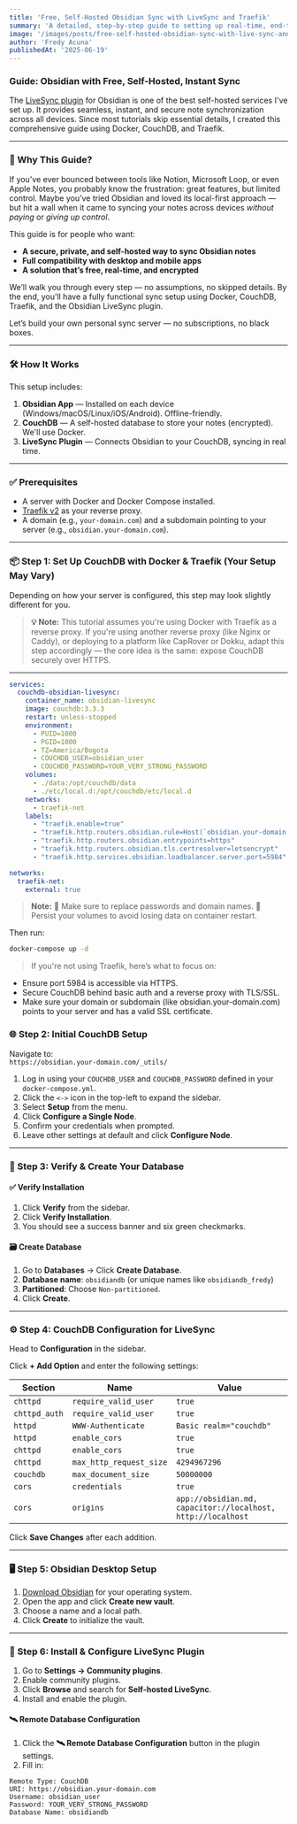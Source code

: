 ```yaml
---
title: 'Free, Self-Hosted Obsidian Sync with LiveSync and Traefik'
summary: 'A detailed, step-by-step guide to setting up real-time, end-to-end encrypted, and self-hosted synchronization for your Obsidian notes using the LiveSync plugin, Docker, CouchDB, and Traefik.'
image: '/images/posts/free-self-hosted-obsidian-sync-with-live-sync-and-traefik.webp'
author: 'Fredy Acuna'
publishedAt: '2025-06-19'
---
```


### Guide: Obsidian with Free, Self-Hosted, Instant Sync

The [LiveSync plugin](https://github.com/vrtmrz/obsidian-livesync) for Obsidian is one of the best self-hosted services I've set up. It provides seamless, instant, and secure note synchronization across all devices. Since most tutorials skip essential details, I created this comprehensive guide using Docker, CouchDB, and Traefik.

---

### 🧭 Why This Guide?

If you've ever bounced between tools like Notion, Microsoft Loop, or even Apple Notes, you probably know the frustration: great features, but limited control. Maybe you’ve tried Obsidian and loved its local-first approach — but hit a wall when it came to syncing your notes across devices *without paying* or *giving up control*.

This guide is for people who want:

- **A secure, private, and self-hosted way to sync Obsidian notes**
- **Full compatibility with desktop and mobile apps**
- **A solution that’s free, real-time, and encrypted**

We’ll walk you through every step — no assumptions, no skipped details. By the end, you'll have a fully functional sync setup using Docker, CouchDB, Traefik, and the Obsidian LiveSync plugin.

Let’s build your own personal sync server — no subscriptions, no black boxes.

---

### 🛠️ How It Works

This setup includes:

1. **Obsidian App** — Installed on each device (Windows/macOS/Linux/iOS/Android). Offline-friendly.
2. **CouchDB** — A self-hosted database to store your notes (encrypted). We'll use Docker.
3. **LiveSync Plugin** — Connects Obsidian to your CouchDB, syncing in real time.

---

### ✅ Prerequisites

- A server with Docker and Docker Compose installed.
- [Traefik v2](https://doc.traefik.io/traefik/) as your reverse proxy.
- A domain (e.g., `your-domain.com`) and a subdomain pointing to your server (e.g., `obsidian.your-domain.com`).

---

### 📦 Step 1: Set Up CouchDB with Docker & Traefik (Your Setup May Vary)

Depending on how your server is configured, this step may look slightly different for you.

> **💡 Note:** This tutorial assumes you're using Docker with Traefik as a reverse proxy. If you're using another reverse proxy (like Nginx or Caddy), or deploying to a platform like CapRover or Dokku, adapt this step accordingly — the core idea is the same: expose CouchDB securely over HTTPS.

---

```yaml
services:
  couchdb-obsidian-livesync:
    container_name: obsidian-livesync
    image: couchdb:3.3.3
    restart: unless-stopped
    environment:
      - PUID=1000
      - PGID=1000
      - TZ=America/Bogota
      - COUCHDB_USER=obsidian_user
      - COUCHDB_PASSWORD=YOUR_VERY_STRONG_PASSWORD
    volumes:
      - ./data:/opt/couchdb/data
      - ./etc/local.d:/opt/couchdb/etc/local.d
    networks:
      - traefik-net
    labels:
      - "traefik.enable=true"
      - "traefik.http.routers.obsidian.rule=Host(`obsidian.your-domain.com`)"
      - "traefik.http.routers.obsidian.entrypoints=https"
      - "traefik.http.routers.obsidian.tls.certresolver=letsencrypt"
      - "traefik.http.services.obsidian.loadbalancer.server.port=5984"

networks:
  traefik-net:
    external: true
```

> **Note:** 🔐 Make sure to replace passwords and domain names.
📂 Persist your volumes to avoid losing data on container restart.

Then run:
```bash
docker-compose up -d
```

> If you're not using Traefik, here’s what to focus on:
- Ensure port 5984 is accessible via HTTPS.
- Secure CouchDB behind basic auth and a reverse proxy with TLS/SSL.
- Make sure your domain or subdomain (like obsidian.your-domain.com) points to your server and has a valid SSL certificate.


### 🌐 Step 2: Initial CouchDB Setup

Navigate to:  
`https://obsidian.your-domain.com/_utils/`

1. Log in using your `COUCHDB_USER` and `COUCHDB_PASSWORD` defined in your `docker-compose.yml`.
2. Click the `<->` icon in the top-left to expand the sidebar.
3. Select **Setup** from the menu.
4. Click **Configure a Single Node**.
5. Confirm your credentials when prompted.
6. Leave other settings at default and click **Configure Node**.

---

### 🧪 Step 3: Verify & Create Your Database

#### ✅ Verify Installation

1. Click **Verify** from the sidebar.
2. Click **Verify Installation**.
3. You should see a success banner and six green checkmarks.

#### 🗃️ Create Database

1. Go to **Databases** → Click **Create Database**.
2. **Database name**: `obsidiandb` (or unique names like `obsidiandb_fredy`)
3. **Partitioned**: Choose `Non-partitioned`.
4. Click **Create**.

---

### ⚙️ Step 4: CouchDB Configuration for LiveSync

Head to **Configuration** in the sidebar.

Click **+ Add Option** and enter the following settings:

| Section       | Name                    | Value                                                              |
|---------------|-------------------------|--------------------------------------------------------------------|
| `chttpd`      | `require_valid_user`    | `true`                                                             |
| `chttpd_auth` | `require_valid_user`    | `true`                                                             |
| `httpd`       | `WWW-Authenticate`      | `Basic realm="couchdb"`                                            |
| `httpd`       | `enable_cors`           | `true`                                                             |
| `chttpd`      | `enable_cors`           | `true`                                                             |
| `chttpd`      | `max_http_request_size` | `4294967296`                                                       |
| `couchdb`     | `max_document_size`     | `50000000`                                                         |
| `cors`        | `credentials`           | `true`                                                             |
| `cors`        | `origins`               | `app://obsidian.md, capacitor://localhost, http://localhost`      |



Click **Save Changes** after each addition.

---

### 🖥️ Step 5: Obsidian Desktop Setup

1. [Download Obsidian](https://obsidian.md/) for your operating system.
2. Open the app and click **Create new vault**.
3. Choose a name and a local path.
4. Click **Create** to initialize the vault.

---

### 🔌 Step 6: Install & Configure LiveSync Plugin

1. Go to **Settings → Community plugins**.
2. Enable community plugins.
3. Click **Browse** and search for **Self-hosted LiveSync**.
4. Install and enable the plugin.

#### 🛰️ Remote Database Configuration

1. Click the **🛰️ Remote Database Configuration** button in the plugin settings.
2. Fill in:

```text
Remote Type: CouchDB
URI: https://obsidian.your-domain.com
Username: obsidian_user
Password: YOUR_VERY_STRONG_PASSWORD
Database Name: obsidiandb
